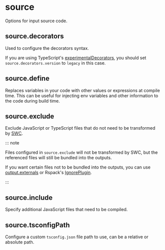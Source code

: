 
# source

Options for input source code.

## source.decorators <RsbuildDocBadge path="/config/source/decorators" text="source.decorators" />

Used to configure the decorators syntax.

If you are using TypeScript's [experimentalDecorators](https://www.typescriptlang.org/tsconfig/#experimentalDecorators), you should set `source.decorators.version` to `legacy` in this case.

## source.define <RsbuildDocBadge path="/config/source/define" text="source.define" />

Replaces variables in your code with other values or expressions at compile time. This can be useful for injecting env variables and other information to the code during build time.

## source.exclude <RsbuildDocBadge path="/config/source/exclude" text="source.exclude" />

Exclude JavaScript or TypeScript files that do not need to be transformed by [SWC](https://rsbuild.rs/guide/configuration/swc).

::: note

Files configured in `source.exclude` will not be transformed by SWC, but the referenced files will still be bundled into the outputs.

If you want certain files not to be bundled into the outputs, you can use [output.externals](/config/build/output#outputexternals) or Rspack's [IgnorePlugin](https://rspack.rs/plugins/webpack/ignore-plugin).

:::

## source.include <RsbuildDocBadge path="/config/source/include" text="source.include" />

Specify additional JavaScript files that need to be compiled.

## source.tsconfigPath <RsbuildDocBadge path="/config/source/tsconfig-path" text="source.tsconfigPath" />

Configure a custom `tsconfig.json` file path to use, can be a relative or absolute path.
